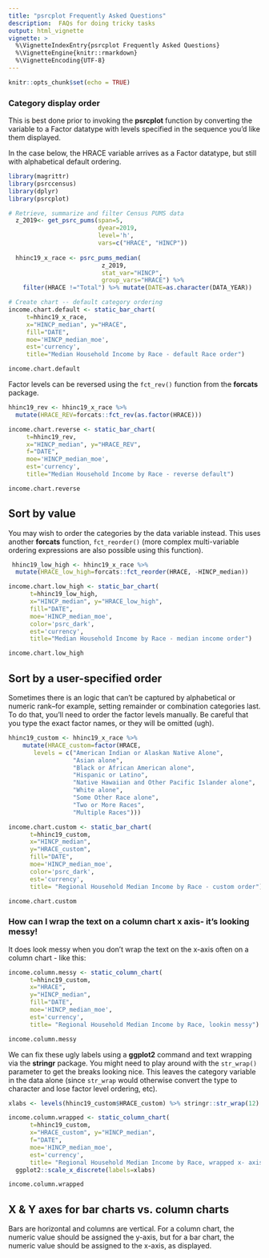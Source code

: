 ```yaml
---
title: "psrcplot Frequently Asked Questions"
description:  FAQs for doing tricky tasks
output: html_vignette
vignette: >
  %\VignetteIndexEntry{psrcplot Frequently Asked Questions}
  %\VignetteEngine{knitr::rmarkdown}
  %\VignetteEncoding{UTF-8}
---
```


```r
knitr::opts_chunk$set(echo = TRUE)

```

### Category display order

This is best done prior to invoking the **psrcplot** function by converting the variable to a Factor datatype with  levels specified in the sequence you'd like them displayed. 

In the case below, the HRACE variable arrives as a Factor datatype, but still with alphabetical default ordering. 

```r
library(magrittr)
library(psrccensus)
library(dplyr)
library(psrcplot)

# Retrieve, summarize and filter Census PUMS data
  z_2019<- get_psrc_pums(span=5,
                         dyear=2019,
                         level='h',
                         vars=c("HRACE", "HINCP"))
  
  hhinc19_x_race <- psrc_pums_median(
                          z_2019, 
                          stat_var="HINCP",
                          group_vars="HRACE") %>%
    filter(HRACE !="Total") %>% mutate(DATE=as.character(DATA_YEAR))

# Create chart -- default category ordering   
income.chart.default <- static_bar_chart(
     t=hhinc19_x_race,
     x="HINCP_median", y="HRACE",
     fill="DATE",
     moe='HINCP_median_moe',
     est='currency',
     title="Median Household Income by Race - default Race order")

income.chart.default

```

Factor levels can be reversed using the `fct_rev()` function from the **forcats** package.

```r
hhinc19_rev <- hhinc19_x_race %>% 
  mutate(HRACE_REV=forcats::fct_rev(as.factor(HRACE)))

income.chart.reverse <- static_bar_chart(
     t=hhinc19_rev, 
     x="HINCP_median", y="HRACE_REV",
     f="DATE",
     moe='HINCP_median_moe',
     est='currency',
     title="Median Household Income by Race - reverse default")

income.chart.reverse

```

## Sort by value

You may wish to order the categories by the data variable instead. This uses another **forcats** function, `fct_reorder()` (more complex multi-variable ordering expressions are also possible using this function).

```r
 hhinc19_low_high <- hhinc19_x_race %>% 
  mutate(HRACE_low_high=forcats::fct_reorder(HRACE, -HINCP_median))

income.chart.low_high <- static_bar_chart(
      t=hhinc19_low_high, 
      x="HINCP_median", y="HRACE_low_high",
      fill="DATE",
      moe='HINCP_median_moe',
      color='psrc_dark',
      est='currency',
      title="Median Household Income by Race - median income order")

income.chart.low_high

```

## Sort by a user-specified order

Sometimes there is an logic that can't be captured by alphabetical or numeric rank--for example, setting remainder or combination categories last. To do that, you'll need to order the factor levels manually. Be careful that you type the exact factor names, or they will be omitted (ugh).

```r
hhinc19_custom <- hhinc19_x_race %>%
    mutate(HRACE_custom=factor(HRACE, 
       levels = c("American Indian or Alaskan Native Alone", 
                  "Asian alone",
                  "Black or African American alone",
                  "Hispanic or Latino",
                  "Native Hawaiian and Other Pacific Islander alone",
                  "White alone",
                  "Some Other Race alone",
                  "Two or More Races", 
                  "Multiple Races")))

income.chart.custom <- static_bar_chart(
      t=hhinc19_custom, 
      x="HINCP_median", 
      y="HRACE_custom",
      fill="DATE",
      moe='HINCP_median_moe',
      color='psrc_dark',
      est='currency',
      title= "Regional Household Median Income by Race - custom order")

income.chart.custom

```


### How can I wrap the text on a column chart x axis- it's looking messy!

It does look messy when you don't wrap the text on the x-axis often on a column chart - like this:

```r

income.column.messy <- static_column_chart(
      t=hhinc19_custom, 
      x="HRACE", 
      y="HINCP_median",
      fill="DATE",
      moe='HINCP_median_moe',
      est='currency',
      title= "Regional Household Median Income by Race, lookin messy")

income.column.messy

```

We can fix these ugly labels using a **ggplot2** command and text wrapping via the **stringr** package. You might need to play around with the `str_wrap()` parameter to get the breaks looking nice. This leaves the category variable in the data alone (since `str_wrap` would otherwise convert the type to character and lose factor level ordering, etc).

```r

xlabs <- levels(hhinc19_custom$HRACE_custom) %>% stringr::str_wrap(12)

income.column.wrapped <- static_column_chart(
      t=hhinc19_custom, 
      x="HRACE_custom", y="HINCP_median",
      f="DATE",
      moe='HINCP_median_moe',
      est='currency',
      title= "Regional Household Median Income by Race, wrapped x- axis label") +
  ggplot2::scale_x_discrete(labels=xlabs)

income.column.wrapped

```

## X & Y axes for bar charts vs. column charts

Bars are horizontal and columns are vertical. For a column chart, the numeric value should be assigned the y-axis, but for a bar chart, the numeric value should be assigned to the x-axis, as displayed.
